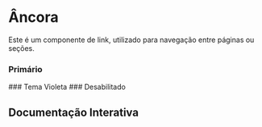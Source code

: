 


<Meta of={Story} />

#  Âncora

Este é um componente de link, utilizado para navegação entre páginas ou seções.

### Primário
<Canvas of={Story.Primary} />
### Tema Violeta
<Canvas of={Story.Violet} />
### Desabilitado
<Canvas of={Story.Disabled} />

## Documentação Interativa
<Primary />
<Controls />
